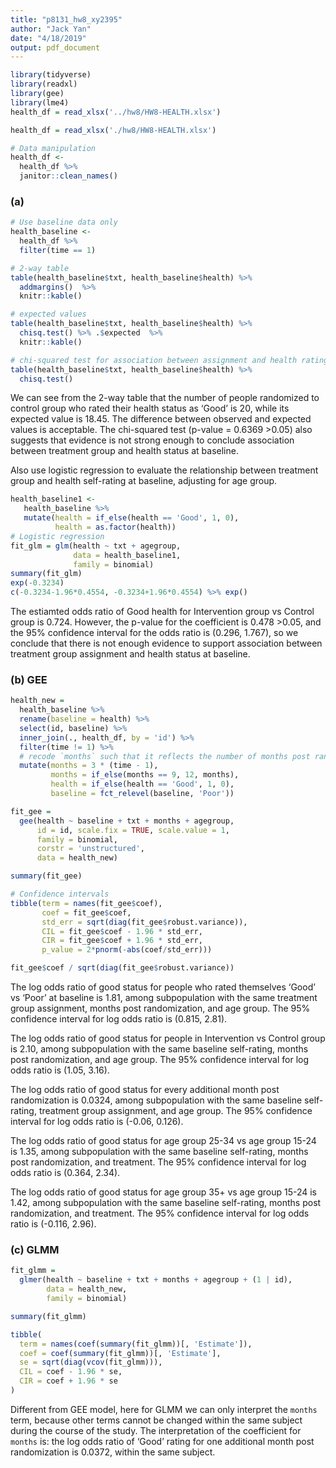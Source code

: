 ```yaml
---
title: "p8131_hw8_xy2395"
author: "Jack Yan"
date: "4/18/2019"
output: pdf_document
---
```


```r
library(tidyverse)
library(readxl)
library(gee)
library(lme4)
health_df = read_xlsx('../hw8/HW8-HEALTH.xlsx')
```

```r
health_df = read_xlsx('./hw8/HW8-HEALTH.xlsx')
```

```r
# Data manipulation
health_df <-
  health_df %>% 
  janitor::clean_names()
```

### (a)
```r
# Use baseline data only
health_baseline <-
  health_df %>%
  filter(time == 1) 
```

```r
# 2-way table
table(health_baseline$txt, health_baseline$health) %>% 
  addmargins()  %>% 
  knitr::kable()

# expected values
table(health_baseline$txt, health_baseline$health) %>% 
  chisq.test() %>% .$expected  %>% 
  knitr::kable()

# chi-squared test for association between assignment and health rating
table(health_baseline$txt, health_baseline$health) %>% 
  chisq.test()
```
We can see from the 2-way table that the number of people randomized to control group who rated their health status as 'Good' is 20, while its expected value is 18.45. The difference between observed and expected values is acceptable. The chi-squared test (p-value = 0.6369 >0.05) also suggests that evidence is not strong enough to conclude association between treatment group and health status at baseline. 
 
Also use logistic regression to evaluate the relationship between treatment group and health self-rating at baseline, adjusting for age group.
```r
health_baseline1 <-
   health_baseline %>% 
   mutate(health = if_else(health == 'Good', 1, 0),
          health = as.factor(health))
# Logistic regression
fit_glm = glm(health ~ txt + agegroup, 
              data = health_baseline1,
              family = binomial)
summary(fit_glm)
exp(-0.3234)
c(-0.3234-1.96*0.4554, -0.3234+1.96*0.4554) %>% exp()
```

The estiamted odds ratio of Good health for Intervention group vs Control group is 0.724. However, the p-value for the coefficient is 0.478 >0.05, and the 95% confidence interval for the odds ratio is (0.296, 1.767), so we conclude that there is not enough evidence to support association between treatment group assignment and health status at baseline.

### (b) GEE
```r
health_new = 
  health_baseline %>% 
  rename(baseline = health) %>% 
  select(id, baseline) %>% 
  inner_join(., health_df, by = 'id') %>% 
  filter(time != 1) %>% 
  # recode `months` such that it reflects the number of months post randomization
  mutate(months = 3 * (time - 1),
         months = if_else(months == 9, 12, months),
         health = if_else(health == 'Good', 1, 0),
         baseline = fct_relevel(baseline, 'Poor'))

fit_gee = 
  gee(health ~ baseline + txt + months + agegroup,
      id = id, scale.fix = TRUE, scale.value = 1,
      family = binomial,
      corstr = 'unstructured',
      data = health_new)

summary(fit_gee)

# Confidence intervals
tibble(term = names(fit_gee$coef),
       coef = fit_gee$coef,
       std_err = sqrt(diag(fit_gee$robust.variance)),
       CIL = fit_gee$coef - 1.96 * std_err,
       CIR = fit_gee$coef + 1.96 * std_err,
       p_value = 2*pnorm(-abs(coef/std_err)))

fit_gee$coef / sqrt(diag(fit_gee$robust.variance))
```

The log odds ratio of good status for people who rated themselves 'Good' vs 'Poor' at baseline is 1.81, among subpopulation with the same treatment group assignment, months post randomization, and age group. The 95% confidence interval for log odds ratio is (0.815, 2.81).

The log odds ratio of good status for people in Intervention vs Control group is 2.10, among subpopulation with the same baseline self-rating, months post randomization, and age group. The 95% confidence interval for log odds ratio is (1.05, 3.16).

The log odds ratio of good status for every additional month post randomization is 0.0324, among subpopulation with the same baseline self-rating, treatment group assignment, and age group. The 95% confidence interval for log odds ratio is (-0.06, 0.126).

The log odds ratio of good status for age group 25-34 vs age group 15-24 is 1.35, among subpopulation with the same baseline self-rating, months post randomization, and treatment. The 95% confidence interval for log odds ratio is (0.364, 2.34). 

The log odds ratio of good status for age group 35+ vs age group 15-24 is 1.42, among subpopulation with the same baseline self-rating, months post randomization, and treatment. The 95% confidence interval for log odds ratio is (-0.116, 2.96). 

### (c) GLMM
```r
fit_glmm = 
  glmer(health ~ baseline + txt + months + agegroup + (1 | id),
        data = health_new,
        family = binomial)

summary(fit_glmm)

tibble(
  term = names(coef(summary(fit_glmm))[, 'Estimate']),
  coef = coef(summary(fit_glmm))[, 'Estimate'],
  se = sqrt(diag(vcov(fit_glmm))),
  CIL = coef - 1.96 * se,
  CIR = coef + 1.96 * se
)

```

Different from GEE model, here for GLMM we can only interpret the `months` term, because other terms cannot be changed within the same subject during the course of the study. The interpretation of the coefficient for `months` is: the log odds ratio of 'Good' rating for one additional month post randomization is 0.0372, within the same subject.

